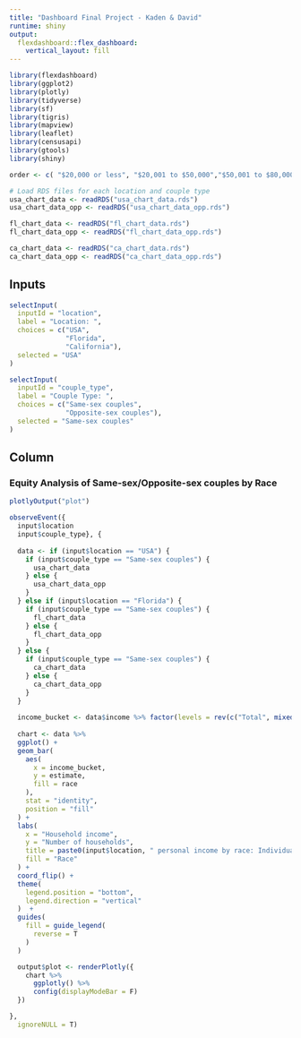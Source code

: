 ```yaml
---
title: "Dashboard Final Project - Kaden & David"
runtime: shiny
output: 
  flexdashboard::flex_dashboard:
    vertical_layout: fill
---
```


```r
library(flexdashboard)
library(ggplot2)
library(plotly)
library(tidyverse)
library(sf)
library(tigris)
library(mapview)
library(leaflet)
library(censusapi)
library(gtools)
library(shiny)

order <- c( "$20,000 or less", "$20,001 to $50,000","$50,001 to $80,000","$80,001 to $100,000","$100,001 to $150,000","$150,001 to $200,000","$200,001 to $250,000","$250,001 or more")

# Load RDS files for each location and couple type
usa_chart_data <- readRDS("usa_chart_data.rds")
usa_chart_data_opp <- readRDS("usa_chart_data_opp.rds")

fl_chart_data <- readRDS("fl_chart_data.rds")
fl_chart_data_opp <- readRDS("fl_chart_data_opp.rds")

ca_chart_data <- readRDS("ca_chart_data.rds")
ca_chart_data_opp <- readRDS("ca_chart_data_opp.rds")
```


Inputs {.sidebar}
-------------------------------------

```r
selectInput(
  inputId = "location",
  label = "Location: ",
  choices = c("USA",
              "Florida", 
              "California"),
  selected = "USA"
)
```

```r
selectInput(
  inputId = "couple_type",
  label = "Couple Type: ",
  choices = c("Same-sex couples",
              "Opposite-sex couples"),
  selected = "Same-sex couples"
)
```


Column
-------------------------------------

### Equity Analysis of Same-sex/Opposite-sex couples by Race

```r
plotlyOutput("plot")
```

```r
observeEvent({
  input$location
  input$couple_type}, {
  
  data <- if (input$location == "USA") {
    if (input$couple_type == "Same-sex couples") {
      usa_chart_data
    } else {
      usa_chart_data_opp
    }
  } else if (input$location == "Florida") {
    if (input$couple_type == "Same-sex couples") {
      fl_chart_data
    } else {
      fl_chart_data_opp
    }
  } else {
    if (input$couple_type == "Same-sex couples") {
      ca_chart_data
    } else {
      ca_chart_data_opp
    }
  }
  
  income_bucket <- data$income %>% factor(levels = rev(c("Total", mixedsort(order))))
  
  chart <- data %>%  
  ggplot() +
  geom_bar(
    aes(
      x = income_bucket,
      y = estimate,
      fill = race
    ),
    stat = "identity",
    position = "fill"
  ) +
  labs(
    x = "Household income",
    y = "Number of households",
    title = paste0(input$location, " personal income by race: Individuals in ", input$couple_type),
    fill = "Race"
  ) +
  coord_flip() +
  theme(
    legend.position = "bottom",
    legend.direction = "vertical"
  )  +
  guides(
    fill = guide_legend(
      reverse = T
    )
  )

  output$plot <- renderPlotly({
    chart %>%
      ggplotly() %>%
      config(displayModeBar = F)
  })

},
  ignoreNULL = T)

```



<!-- Column -->
<!-- ------------------------------------- -->

<!-- ```{r} -->



<!-- ``` -->




<!-- ### USA Map -->

<!-- ```{r} -->
<!-- leafletOutput("map") -->
<!-- ``` -->

<!-- ```{r, context = "server"} -->
<!-- observeEvent({ -->
<!--   input$year -->
<!--   input$class}, -->
<!--   {  -->
<!-- couple_pal <- colorNumeric( -->
<!--   palette = "Blues", -->
<!--   domain =  -->
<!--     c(0,5) -->
<!-- ) -->

<!-- output$map <- renderLeaflet({ -->
<!-- leaflet() %>%  -->
<!--   addProviderTiles(providers$CartoDB.Positron) %>%  -->
<!--   addPolygons( -->
<!--     data = usa_pums_pop,  -->
<!--     fillColor = ~couple_pal (percent), -->
<!--     color = "white", -->
<!--     opacity = 0.5, -->
<!--     fillOpacity = 0.75, -->
<!--     weight = 1, -->
<!--     label = ~paste0( -->
<!--       round(percent*100)/100, -->
<!--       "% same-sex couples" -->
<!--     ), -->
<!--     highlightOptions = highlightOptions( -->
<!--       weight = 2, -->
<!--       opacity = 1 -->
<!--     ) -->
<!--   ) %>%  -->
<!--   addLegend( -->
<!--     data = usa_pums_pop, -->
<!--     pal = couple_pal, -->
<!--     values = 0:5, -->
<!--     title = "% same-sex relationships" -->
<!--   ) -->
<!-- }) -->

<!-- }) -->

<!-- ``` -->



